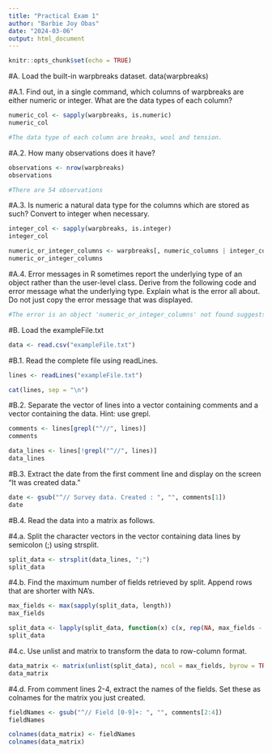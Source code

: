 ```yaml
---
title: "Practical Exam 1"
author: "Barbie Joy Obas"
date: "2024-03-06"
output: html_document
---
```


```r
knitr::opts_chunk$set(echo = TRUE)
```

#A. Load the built-in warpbreaks dataset.
data(warpbreaks)

############
#A.1. Find out, in a single command, which columns of warpbreaks are either numeric or integer. What are the data types of each column?
```r
numeric_col <- sapply(warpbreaks, is.numeric)
numeric_col

#The data type of each column are breaks, wool and tension.
```

###########
#A.2. How many observations does it have?
```r
observations <- nrow(warpbreaks)
observations

#There are 54 observations
```
###########
#A.3. Is numeric a natural data type for the columns which are stored as such? Convert to integer when necessary.
```r

integer_col <- sapply(warpbreaks, is.integer) 
integer_col

numeric_or_integer_columns <- warpbreaks[, numeric_columns | integer_columns] 
numeric_or_integer_columns
```
###########
#A.4. Error messages in R sometimes report the underlying type of an object rather than the user-level class. Derive from the following code and error message what the underlying type. Explain what is the error all about. Do not just copy the error message that was displayed.
```r
#The error is an object 'numeric_or_integer_columns' not found suggests that R couldn't find the object named numeric_or_integer_columns. This error commonly occurs when you try to reference an object that hasn't been defined or is out of scope.
```
##################################################################
#B. Load the exampleFile.txt

```r
data <- read.csv("exampleFile.txt")
```
###########
#B.1. Read the complete file using readLines.
```r
lines <- readLines("exampleFile.txt")

cat(lines, sep = "\n")
```
###########
#B.2. Separate the vector of lines into a vector containing comments and a vector containing the data. Hint: use grepl.

```r
comments <- lines[grepl("^//", lines)]
comments

data_lines <- lines[!grepl("^//", lines)]
data_lines
```
###########
#B.3. Extract the date from the first comment line and display on the screen “It was created data.”
```r
date <- gsub("^// Survey data. Created : ", "", comments[1])
date
```
######################
#B.4. Read the data into a matrix as follows.

#4.a. Split the character vectors in the vector containing data lines by semicolon (;) using strsplit.
```r
split_data <- strsplit(data_lines, ";")
split_data
```
###########
#4.b. Find the maximum number of fields retrieved by split. Append rows that are shorter with NA's.
```r
max_fields <- max(sapply(split_data, length))
max_fields

split_data <- lapply(split_data, function(x) c(x, rep(NA, max_fields - length(x))))
split_data

```
###########
#4.c. Use unlist and matrix to transform the data to row-column format.
```r
data_matrix <- matrix(unlist(split_data), ncol = max_fields, byrow = TRUE)
data_matrix
```
###########
#4.d. From comment lines 2-4, extract the names of the fields. Set these as colnames for the matrix you just created.
```r
fieldNames <- gsub("^// Field [0-9]+: ", "", comments[2:4])
fieldNames

colnames(data_matrix) <- fieldNames
colnames(data_matrix)
```









